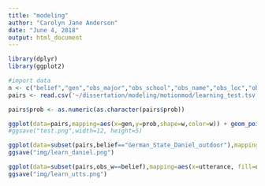 ```yaml
---
title: "modeling"
author: "Carolyn Jane Anderson"
date: "June 4, 2018"
output: html_document
---
```


```r
library(dplyr)
library(ggplot2)
```

```r
#import data
n <- c("belief","gen","obs_major","obs_school","obs_name","obs_loc","obs_w","utterance","major", "school","name","loc","w","participant","prob")
pairs <- read.csv('~/dissertation/modeling/motionmod/learning_test.tsv',header=FALSE,comment.char = "#",col.names=n,sep='\t')
```

```r
pairs$prob <- as.numeric(as.character(pairs$prob))
```

```r
ggplot(data=pairs,mapping=aes(x=gen,y=prob,shape=w,color=w)) + geom_point() + facet_wrap(belief~participant) + ylab("Posterior probability") + xlab("Name") + geom_path() + labs(color="Name",shape="Name")
#ggsave("test.png",width=12, height=5)
```

```r
ggplot(data=subset(pairs,belief=="German_State_Daniel_outdoor"),mapping=aes(x=gen,y=prob,shape=name,color=name)) + geom_point() + facet_wrap(~participant) + ylab("Posterior probability") + xlab("Name") + geom_path() + labs(color="Person",shape="Person")
ggsave("img/learn_daniel.png")
```

```r
ggplot(data=subset(pairs,obs_w==belief),mapping=aes(x=utterance, fill=obs_name)) +geom_bar(position = "dodge") + labs(fill="Observation",x="Utterance",y="Count")
ggsave("img/learn_utts.png")
```
